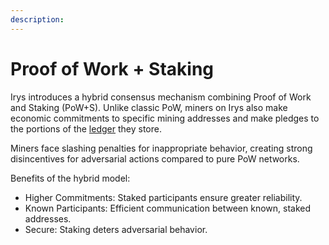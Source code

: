 ```yaml
---
description:
---
```


# Proof of Work + Staking

Irys introduces a hybrid consensus mechanism combining Proof of Work and Staking (PoW+S). Unlike classic PoW, miners on Irys also make economic commitments to specific mining addresses and make pledges to the portions of the [ledger](/protocol/ledgers) they store.

Miners face slashing penalties for inappropriate behavior, creating strong disincentives for adversarial actions compared to pure PoW networks.

Benefits of the hybrid model:

- Higher Commitments: Staked participants ensure greater reliability.
- Known Participants: Efficient communication between known, staked addresses.
- Secure: Staking deters adversarial behavior.

